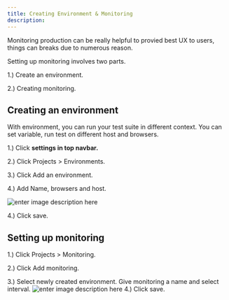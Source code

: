 ```yaml
---
title: Creating Environment & Monitoring
description:
---
```


Monitoring production can be really helpful to provied best UX to users, things can breaks due to numerous reason.

Setting up monitoring involves two parts.

1.) Create an environment.

2.) Creating monitoring.

## Creating an environment
With environment, you can run your test suite in different context. You can set variable, run test on different host and browsers.


1.) Click **settings in top navbar.**

2.) Click  Projects > Environments.

3.) Click Add an environment.

4.) Add Name, browsers and host.

![enter image description here](https://i.imgur.com/AMjpRWE.png)

4.) Click save.

## Setting up monitoring
1.)  Click  Projects > Monitoring.

2.) Click Add monitoring.

3.) Select newly created environment.
  Give monitoring a name and select interval.
![enter image description here](https://i.imgur.com/1wfUoqC.png)
4.) Click save.